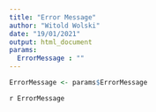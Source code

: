 ```yaml
---
title: "Error Message"
author: "Witold Wolski"
date: "19/01/2021"
output: html_document
params:
  ErrorMessage : ""
---
```


```r
ErrorMessage <- params$ErrorMessage
```

`r ErrorMessage`
